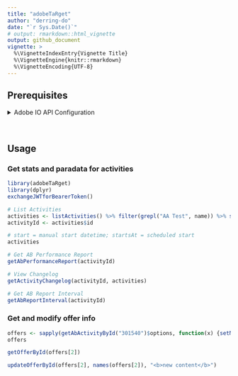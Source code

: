 ```yaml
---
title: "adobeTaRget"
author: "derring-do"
date: "`r Sys.Date()`"
# output: rmarkdown::html_vignette
output: github_document
vignette: >
  %\VignetteIndexEntry{Vignette Title}
  %\VignetteEngine{knitr::rmarkdown}
  %\VignetteEncoding{UTF-8}
---
```


## Prerequisites

<details><summary>Adobe IO API Configuration</summary>

1. Get System Admin rights for Adobe IO

1. Generate public certificate and private key per https://helpx.adobe.com/in/marketing-cloud-core/kb/adobe-io-authentication-step-by-step.html:
    - Generate `secret.pem` and `certificate.pem` via:         
      ```bash
      openssl req -nodes -text -x509 -newkey rsa:2048 -keyout secret.pem -out certificate.pem -days 356
      ```

    - Convert `secret.key` to `secret.pem` via: 

      ```bash
      openssl pkcs8 -topk8 -inform PEM -outform DER -in secret.pem -nocrypt > secret.key
      ```
1. Set up New Integration in Adobe IO: Go to https://console.adobe.io > "New Integration" > "Access and API" > select Adobe Solution (Target) > Enter Integration details > Upload `certificate.pem`

1. Use `adobeTaRget::set_adobe_io_credentials()` to set credentials --- or manually populate .Renviron with the following from the IO Console and the directory where you saved secret.pem:

    ```
    adobe_io_ims_host = ims-na1.adobelogin.com
    adobe_io_ims_endpoint_jwt = /ims/exchange/jwt
    adobe_io_org_id = xxx@AdobeOrg
    adobe_io_api_key = xxx
    adobe_io_client_secret = xxx
    adobe_io_tech_acct_id = xxx@techacct.adobe.com
    adobe_io_priv_key_filename = xxx/secret.pem
    ```

</details>
<br>

## Usage

### Get stats and paradata for activities
```r
library(adobeTaRget)
library(dplyr)
exchangeJWTforBearerToken()

# List Activities
activities <- listActivities() %>% filter(grepl("AA Test", name)) %>% select(-thirdPartyId)
activityId <- activities$id

# start = manual start datetime; startsAt = scheduled start
activities

# Get AB Performance Report
getAbPerformanceReport(activityId)

# View Changelog
getActivityChangelog(activityId, activities)

# Get AB Report Interval
getAbReportInterval(activityId)
```

### Get and modify offer info
```r

offers <- sapply(getAbActivityById("301540")$options, function(x) {setNames(x$offerId, x$name)})
offers

getOfferById(offers[2]) 

updateOfferById(offers[2], names(offers[2]), "<b>new content</b>")
```